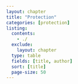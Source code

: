```yaml
---
layout: chapter
title: "Protection"
categories: [protection]
listing:
  contents: 
    - ./
  exclude:
    layout: chapter
  type: table
  fields: [title, author]
  sort: [title]
  page-size: 50
--- 
```

